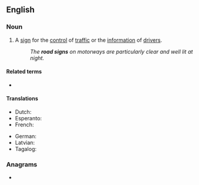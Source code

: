 {{also|roadsign}}
==English==

===Noun===
{{en-noun}}

# A [[sign]] for the [[control]] of [[traffic]] or the [[information]] of [[drivers]].
#: ''The '''road signs''' on motorways are particularly clear and well lit at night.''

====Related terms====
* {{l|en|street sign}} {{qualifier|in urban areas}}

====Translations====
{{trans-top|sign for traffic control or driver information}}
* Dutch: {{t+|nl|wegaanduiding|f}}
* Esperanto: {{t|eo|vojsigno}}
* French: {{t+|fr|panneau de signalisation|m}}
{{trans-mid}}
* German: {{t+|de|Verkehrszeichen|n}}
* Latvian: {{t|lv|ceļa rādītājs|m}}
* Tagalog: {{t|tl|palimpin}}
{{trans-bottom}}

===Anagrams===
* {{anagrams|en|Sargonid|adorings|gradinos|idorgans}}